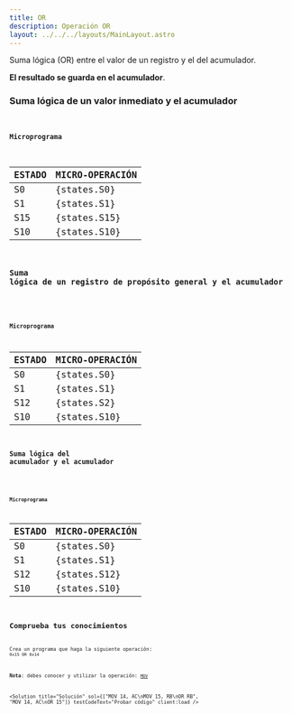 ```yaml
---
title: OR
description: Operación OR
layout: ../../../layouts/MainLayout.astro
---
```



Suma lógica (OR) entre el valor de un registro y el del acumulador.

**El resultado se guarda en el acumulador**.

### Suma lógica de un valor inmediato y el acumulador

<Code
  code="OR 0F"
  testCodeText="Probar código"
  previewText="Vista previa"
  previewVideoSrc="/assets/video/preview/OR_0F.mp4"
  client:load
/>

#### Microprograma

| ESTADO | MICRO-OPERACIÓN |
| :----- | :-------------- |
| S0     | {states.S0}     |
| S1     | {states.S1}     |
| S15    | {states.S15}    |
| S10    | {states.S10}    |

### Suma lógica de un registro de propósito general y el acumulador

<Code
  code="OR RB"
  testCodeText="Probar código"
  previewText="Vista previa"
  previewVideoSrc="/assets/video/preview/OR_RB.mp4"
  client:load
/>

#### Microprograma

| ESTADO | MICRO-OPERACIÓN |
| :----- | :-------------- |
| S0     | {states.S0}     |
| S1     | {states.S1}     |
| S12    | {states.S2}     |
| S10    | {states.S10}    |

### Suma lógica del acumulador y el acumulador

<Code
  code="OR AC"
  testCodeText="Probar código"
  previewText="Vista previa"
  previewVideoSrc="/assets/video/preview/OR_AC.mp4"
  client:load
/>

#### Microprograma

| ESTADO | MICRO-OPERACIÓN |
| :----- | :-------------- |
| S0     | {states.S0}     |
| S1     | {states.S1}     |
| S12    | {states.S12}    |
| S10    | {states.S10}    |

## Comprueba tus conocimientos

Crea un programa que haga la siguiente operación: `0x15 OR 0x14`

**Nota**: debes conocer y utilizar la operación: [`MOV`](/es/instructions/MOV)

<Solution
  title="Solución"
  sol={["MOV 14, AC\nMOV 15, RB\nOR RB", "MOV 14, AC\nOR 15"]}
  testCodeText="Probar código"
  client:load
/>
